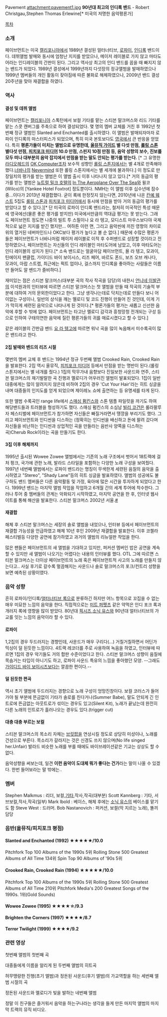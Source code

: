 Pavement
attachment:pavement1.jpg
'''90년대 최고의 인디록 밴드''' - Robert Christgau,Stephen Thomas Erlewine[* 미국의 저명한 음악평론가]

[[목차]]

=== 소개 ===
페이브먼트는 미국 [[캘리포니아]]에서 1989년 결성된 얼터너티브, [[로파이]], [[인디록]] 밴드이다. 데뷔앨범 발매와 동시에 엄청난 지지를 받았으나, 메이저 레이블로 가지 않고 마타도어라는 인디레이블의 간판이 된다. 그리고 역사상 최고의 인디 밴드를 꼽을 때 빠지지 않는 밴드가 되었다. 1989년 결성에서 1999년까지 다섯장의 정규앨범을 발매하였으나 1999년 멤버들의 개인 활동이 잦아짐에 따른 불화로 해체하였으나, 2009년 밴드 결성 20주년을 맞아 재결합을 하였다.

=== 역사 ===
==== 결성 및 데뷔 앨범 ====
페이브먼트는 [[캘리포니아]] 스톡턴에서 보컬 기타를 맡는 스티븐 말크머스와 리드 기타를 맡는 스콧 캔버그를 주축으로 하여 결성되었다. 몇 명의 멤버 교체를 거친 후 1992년 첫번째 정규 앨범인 Slanted and Enchanted를 출시하였다. 이 앨범은 발매되자마자 로파이 인디록의 마스터피스가 되었으며, 특히 미국 본토보다도 [[영국]]에서 큰 반응을 얻었다. 특히 '''평론가들이 미치는 앨범으로 유명한데, [[올뮤직 가이드]] 별 다섯 만점, [[롤링 스톤]] 별다섯 만점, [[피치포크 미디어]] 10.0 만점, 스핀지 10점 만점 등, 음악 성향의 보수, 진보를 모두 떠나 대부분의 음악 잡지에서 만점을 받는 말도 안되는 평가를 받는다.''' [* 그 유명한 [[라디오헤드]]의 [[OK  Computer]]조차 보수적  성향인 [[롤링 스톤]]지에서는 별 4개로 만족해야 했다.[[너바나]]의 [[Nevermind]] 또한 롤링 스톤지에서는 별 세개에 불과하다.] 이 정도로 만장일치의 평가를 받는 앨범은 이 앨범 출시 이후 나타나지 않고 있다.[* 거의 동급의 평가를 받는 앨범은 [[뉴트럴 밀크 호텔]]의 [[In The Aeroplane Over The Sea]]와 윌코(Wilco)의 [Yankee Hotel Foxtrot] 정도뿐이다. NMH는 이 앨범 이후 십수년에 잠수 중...이다가 2013년 재결합했다. 굳이 록에 한정짓지 않는다면, 2010년에 나온 [[칸예 웨스트]] 5집도 [[롤링 스톤]]과 [[피치포크 미디어]]에서 동시에 만점을 받아 거의 동급의 평가를 받았다고 할 수 있다.][* 단 미국의 로파이 인디록 밴드라는, 철저히 미국적인 특성 때문에 영국에선(물론 좋은 평가를 받지만) 미국에서만큼의 역대급 평가는 못 받는다. 그래도 페이브먼트 정도면 나중의 빌트 투 스필이나 요 라 텡고, 모디스트 마우스보다야 국제적으로 넓은 지지를 받긴 했지만... 여하튼 이런 면, 그리고 음악씬에 끼친 영향의 차이로 위의 열거된 네버마인드나 OKC보다 평가가 높다고 볼 순 없다.] 때문에 수많은 평론가들은 페이브먼트가 너바나처럼 메이저 레이블로 이적 후 수퍼밴드로 성장할 것이라고 전망하였으나, 페이브먼트는 자신들의 인디 레이블인 마타도어에 남았고, 이후 마타도어는 인디 레이블의 성지가 된다.[* 소속 밴드로는 얼굴마담 페이브먼트, 욜 라 텡고, 모과이, 틴에이지 팬클럽, 가이디드 바이 보이시스, 리즈 페어, 바르도 폰드, 보즈 오브 캐나다, 모과이, 아랍 스트랩, 최근에는 퍽트 업이나, 걸스까지 인디록을 좋아하는 사람들은 이름만 들어도 알 밴드가 즐비하다.] 

재미있는 점은 스티븐 말크머스(대부분 곡의 작사 작곡을 담당)의 내한시 [[언니네 이발관]]의 이석원과의 인터뷰에 따르면 스티븐 말크머스는 첫 앨범을 만들 때 작곡의 기술적 부분에 대하여 거의 문외한이었다고 한다. 그냥 생각나는데로 닥치는데로 만들다 보니 어이없는 구성이나, 일반의 상식을 깨는 멜로디 및 코드 진행이 만들어 진 것인데, 이게 기가 막히게 세련된 음악으로 나타나게 된 것이다.[* 평론가들의 평가는 새롭고 신선한 음악에 후할 수 밖에 없다. 페이브먼트는 타고난 멜로디 감각과 흥청망청 전개되는 구성 등으로 인하여 구태의연한 음악에 질린 평론가들의 귀를 매료시켰다고 할 수 있다.] 

같은 레이블의 간판급 밴드 [[요 라 텡고]]에 따르면 워낙 곡을 많이 녹음해서 미수록곡이 많은 밴드라고 한다.

==== 2집 발매와 밴드의 리즈 시절 ====
몇번의 멤버 교체 후 밴드는 1994년 정규 두번째 앨범 Crooked Rain, Crooked Rain을 발표한다. 2집 역시 올뮤직, [[피치포크 미디어]] 등에서 만점을 받는 명반이 된다.(롤링 스톤지에서는 별 네개를 줬다.) 1집의 막무가내 음향보다 진일보한 사운드와 연주, 스티븐 말크머스의 재기발랄한 곡 진행과 멜로디가 어우러진 앨범이 발표되었다. 1집이 일반 대중에게는 많이 알려지지 않은데 비하여 2집의 경우 'Cut Your Hair'라는 히트 싱글을 내며 대중들의 인지도를 얻게 되었으며 제이레노 쇼에 출연하는 등 유명세를 타게 된다.

또한 앨범 수록곡인 range life에서 [[스매싱 펌킨스]]와 스톤 템플 파일럿을 까기도 하여 해당밴드들과 트러블을 형성하기도 했다. 스매싱 펌킨스의 소심남 [[빌리 코건]]은 롤라팔루자 페스티벌에 페이브먼트가 참가하면 자신들은 빠질거라면서 땡깡을 부리기도 했다. 그리고 페이브먼트와 인디씬을 디스하는 (정확히는 인디씬을 배신하고 돈에 팔려 갔다며 자신들을 비난하는 인디씬과 상업적인 곡을 만들라는 음반사 양쪽을 디스하는 곡)Cherub Rock이라는 곡을 만들기도 한다.

==== 3집 이후 해체까지 ====
1995년 출시된 Wowee Zowee 앨범에서는 기존의 노래 구조에서 벗어서 18트랙에 걸처 펑크, 국가에 관한 노래, 발라드 스타일을 포함하는 다양한 노래 구성을 보여줬다. 1997년 네번째 앨범에서는 로파이 밴드라는 명칭이 무색한게 세련된 음질의 음악을 출시하였고 "Stereo", "Shady Lane"등의 히트 싱글을 발표하였다. 앨범의 성공에도 불구하도 밴드 멤버들은 다른 음악활동 및 가정, 육아에 많은 시간을 투자하게 되었다고 한다. 1999년 밴드는 마지막 앨범 작업을 작업하고 6개월 간의 세계 투어에 착수한다. 그러나 투어 중 멤버들의 관계는 악화되기 시작하였고, 마지막 공연을 한 후, 인터넷 웹사이트를 통해 해산을 발표한다.
스티븐 말크머스 2002년 서울.[http://easthawk.tistory.com/410 #]


==== 재결합 ====
해체 후 스티븐 말크머스는 세장의 솔로 앨범을 내었으나, 인터뷰 등에서 페이브먼트의 재결합 가능성을 언급하였고 해체 10년 후인 2009년 재결합을 발표한다. 이후 코첼라 페스티벌등 다양한 공연에 참가하였고 과거의 앨범의 리뉴얼판 작업을 한다.

많은 팬들은 페이브먼트의 새 앨범을 기대하고 있지만, 퍼커션 멤버인 밥은 공연을 계속할 수 있지만 새 앨범이 나오기는 어렵다는 내용의 인터뷰를 했다. OTL 그에 따르면 스티븐 말크머스는 더이상 페이브먼트의 노래 혹은 페이브먼트적 사고의 노래를 만들지 않는다고.. 사실 후기로 갈수록 멀끔해지는 사운드나 솔로 말크머스의 포크/컨트리 성향을 보면 예측된 상황이였다.


=== 음악 성향 ===
흔히 로파이/인디록/[[얼터너티브 록]]으로 분류하긴 하지만 어느 항목으로 꼬집을 수 없는 매우 미묘한 느낌의 음악을 한다. 직접적으로는 [[미트 퍼펫츠]] 같은 약먹은 인디 포크 록과 개러지 록에 영향을 많이 받았다. 80년대 [[픽시즈]],[[소닉 유스]]와 90년대 얼터너티브의 가교를 잇는 느낌의 음악이라 할 수 있다. 

==== 로파이 ====
1,2집의 경우 두드러지는 경향인데, 사운드가 매우 구리다(...) 거칠거칠하면서 어딘가 믹싱이 덜 된듯한 느낌이다. 4트랙 레코더를 주로 사용하여 녹음을 하였고, 인터뷰에 따르면 1집의 경우 악기들도 거의 합판 수준이었다고 한다. 스티븐 말크머스 성향이 음질에 목숨거는 타입이 아니기도 하고, 로파이 사운드 특유의 느낌을 좋아했던 모양. --그래도 [[가이디드 바이 보이시즈]]보다는 깔끔한 편이다.--

==== 덜 된듯한 편곡 ====
역시 초기 앨범에 두드러지는 경향으로 노래 구성이 엉망진창이다. 보컬 코러스가 들어가야 될 부분에 뜬금없이 기타가 솔로를 친다거나(Summer Babe), 말도 안되게 긴 인트로에 뜬금없는 아웃트로가 섞이는 경우도 있고(Silent Kit), 노래가 끝났는데 완전히 다른 노래의 인트로가 흘러나오는 경우도 있다.(trigger cut) 

==== 대충 대충 부르는 보컬 ====
스티븐 말크머스의 목소리 자체는 [[브릿팝]]을 연상시킬 정도로 상당히 미성이나, 노래를 건성으로 부른다. 목소리가 갈라지는 것은 신경도 쓰지 않으며(No life singed her.Unfair) 발라드 비슷한 노래를 부를 때에도 바이브레이션같은 기교는 상상도 할 수 없다.


음악성향을 써보는데, 일견 '''이런 음악이 도대체 뭐가 좋다는 건가'''라는 말이 나올 수 있겠다. 한번 들어보라는 말 밖에는..

=== 멤버 ===
Stephen Malkmus : 리더, 보컬,[[기타]],작사,작곡(대부분)
Scott Kannberg : 기타, 서브보컬,작사,작곡(일부)
Mark Ibold : 베이스, 해체 후에는 [[소닉 유스]]의 베이스를 맡기도 함
Steve West : 드러머.
Bob Nastanovich : 퍼커션, 보컬(막 지르는 노래), 똘끼 담당


=== 음반(올뮤직/피치포크 평점) ===

==== Slanted and Enchanted (1992) ★★★★★/10.0 ====
Pitchfork	Top 100 Albums of the 1990s 	5위
Rolling Stone 500 Greatest Albums of All Time	134위
Spin  Top 90 Albums of '90s 5위

==== Crooked Rain, Crooked Rain (1994) ★★★★★/10.0 ====
Pitchfork	Top 100 Albums of the 1990s 	5위
Rolling Stone 500 Greatest Albums of All Time	210위
Pitchfork Media's 200 Greatest Songs of the 1990s. 1위(Gold Sounds)

==== Wowee Zowee (1995) ★★★★☆/9.3 ====
==== Brighten the Corners (1997) ★★★★/8.7 ====
==== Terror Twilight (1999) ★★★★/9.2 ====

=== 관련 영상 ===
{{{#!html
<iframe width="425" height="349" src="http://www.youtube.com/embed/tU_68xRikG0" frameborder="0" allowfullscreen></iframe>
}}}
첫번째 앨범의 첫번째 곡

{{{#!html
<iframe width="425" height="349" src="http://www.youtube.com/embed/QTTgpTeb0Z8" frameborder="0" allowfullscreen></iframe>
}}}
대중들에게 이름을 알리게 된 두번째 앨범의 히트곡

{{{#!html
<iframe width="425" height="349" src="http://www.youtube.com/embed/ZbQxGtqSnQk" frameborder="0" allowfullscreen></iframe>
}}}
허무맹랑한 진행(초기 앨범)과 정돈된 사운드(후기 앨범)의 가교역할을 하는 세번째 앨범 시절의 곡

{{{#!html
<iframe width="425" height="349" src="http://www.youtube.com/embed/Ch6BMsGwkpY" frameborder="0" allowfullscreen></iframe>
}}}
정돈된 사운드와 멜로디가 빛을 발하는 네번째 앨범

{{{#!html
<iframe width="425" height="349" src="http://www.youtube.com/embed/UxehrvhNMY8" frameborder="0" allowfullscreen></iframe>
}}}
정말 이 친구들은 즐거워서 음악을 하는구나라는 생각을 들게 만든 마지막 앨범의 마지막 트랙의 뮤직 비디오.

